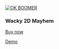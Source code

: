 [![OK BOOMER](../../images/ok-boomer.png)](https://mellowarpeggiation.itch.io/ok-boomer)

### Wacky 2D Mayhem

[Buy now](https://mellowarpeggiation.itch.io/ok-boomer)

[Demo](https://mellowarpeggiation.itch.io/ok-boomer-demo)
